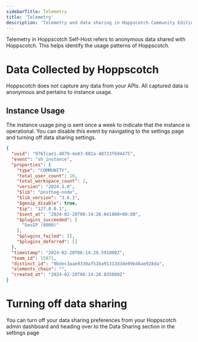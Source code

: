 ```yaml
---
sidebarTitle: Telemetry
title: 'Telemetry'
description: 'Telemetry and data sharing in Hoppscotch Community Edition'
---
```


Telemetry in Hoppscotch Self-Host refers to anonymous data shared with Hoppscotch. This helps identify the usage patterns of Hoppscotch.

# Data Collected by Hoppscotch

Hoppscotch does not capture any data from your APIs. All captured data is anonymous and pertains to instance usage.

## Instance Usage

The instance usage ping is sent once a week to indicate that the instance is operational. You can disable this event by navigating to the settings page and turning off data sharing settings.

```json
{
  "uuid": "976fcae1-4079-4e83-881a-48723f694475",
  "event": "sh_instance",
  "properties": {
    "type": "COMMUNITY",
    "total_user_count": 10,
    "total_workspace_count": 2,
    "version": "2024.3.0",
    "$lib": "posthog-node",
    "$lib_version": "3.6.3",
    "$geoip_disable": true,
    "$ip": "127.0.0.1",
    "$sent_at": "2024-02-20T06:14:20.041000+00:00",
    "$plugins_succeeded": [
      "GeoIP (8000)"
    ],
    "$plugins_failed": [],
    "$plugins_deferred": []
  },
  "timestamp": "2024-02-20T06:14:20.591000Z",
  "team_id": 15871,
  "distinct_id": "9bdec3aae9330af51ba91313d3de99b46ae928da",
  "elements_chain": "",
  "created_at": "2024-02-20T06:14:20.835000Z"
}

```

# Turning off data sharing

You can turn off your data sharing preferences from your Hoppscotch admin dashboard and heading over to the Data Sharing section in the settings page